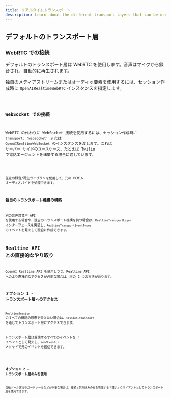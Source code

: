 ```yaml
---
title: リアルタイムトランスポート
description: Learn about the different transport layers that can be used with Realtime Agents.
---
```




## デフォルトのトランスポート層

### WebRTC での接続

デフォルトのトランスポート層は WebRTC を使用します。音声はマイクから録音され、自動的に再生されます。

独自のメディアストリームまたはオーディオ要素を使用するには、セッション作成時に `OpenAIRealtimeWebRTC` インスタンスを指定します。

<Code lang="typescript" code={customWebRTCTransportExample} />

### WebSocket での接続

WebRTC の代わりに WebSocket 接続を使用するには、セッション作成時に `transport: 'websocket'` または `OpenAIRealtimeWebSocket` のインスタンスを渡します。これは サーバー サイドのユースケース、たとえば Twilio で電話エージェントを構築する場合に適しています。

<Code lang="typescript" code={websocketSessionExample} />

任意の録音/再生ライブラリを使用して、元の PCM16 オーディオバイトを処理できます。

### 独自のトランスポート機構の構築

別の音声対音声 API を使用する場合や、独自のトランスポート機構を持つ場合は、`RealtimeTransportLayer` インターフェースを実装し、`RealtimeTransportEventTypes` のイベントを発火して独自に作成できます。

## Realtime API との直接的なやり取り

OpenAI Realtime API を使用しつつ、Realtime API へのより直接的なアクセスが必要な場合は、次の 2 つの方法があります。

### オプション 1 - トランスポート層へのアクセス

`RealtimeSession` のすべての機能の恩恵を受けたい場合は、`session.transport` を通じてトランスポート層にアクセスできます。

トランスポート層は受信するすべてのイベントを `*` イベントとして発火し、`sendEvent()` メソッドで元のイベントを送信できます。

<Code lang="typescript" code={transportEventsExample} />

### オプション 2 — トランスポート層のみを使用

自動ツール実行やガードレールなどが不要な場合は、接続と割り込みのみを管理する「薄い」クライアントとしてトランスポート層を使用できます。

<Code lang="typescript" code={thinClientExample} />
